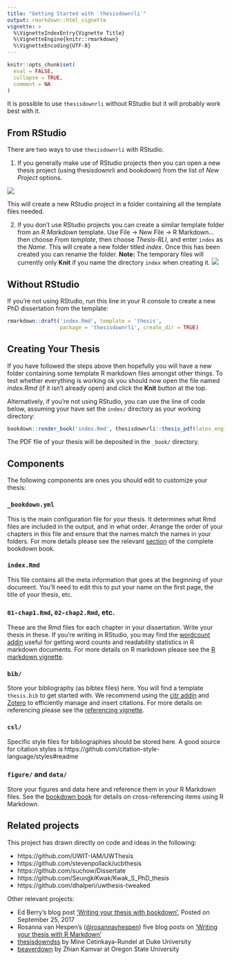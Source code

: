 ```yaml
---
title: "Getting Started with `thesisdownrli`"
output: rmarkdown::html_vignette
vignette: >
  %\VignetteIndexEntry{Vignette Title}
  %\VignetteEngine{knitr::rmarkdown}
  %\VignetteEncoding{UTF-8}
---
```


```r
knitr::opts_chunk$set(
  eval = FALSE,
  collapse = TRUE,
  comment = NA
)
```

It is possible to use `thesisdownrli` without RStudio but it will probably work best with it. 

## From RStudio

There are two ways to use `thesisdownrli` with RStudio. 

1. If you generally make use of RStudio projects then you can open a new thesis project (using thesisdownrli and bookdown) from the list of *New Project* options. 

![](https://www.dropbox.com/s/7uz6hjewx1a19ux/Thesis-Project.png?raw=1)

This will create a new RStudio project in a folder containing all the template files needed. 

2. If you don't use RStudio projects you can create a similar template folder from an *R Markdown* template. Use File -> New File -> R Markdown... then choose *From template*, then choose *Thesis-RLI*, and enter `index` as the *Name*. This will create a new folder titled *index*. Once this has been created you can rename the folder. **Note:** The temporary files will currently only **Knit** if you name the directory `index` when creating it. 
![](https://www.dropbox.com/s/m2nndk8upnb9tqq/Thesis-Template.png?raw=1)

## Without RStudio

If you're not using RStudio, run this line in your R console to create a new PhD dissertation from the template:

```r
rmarkdown::draft('index.Rmd', template = 'thesis', 
                 package = 'thesisdownrli', create_dir = TRUE)
```

## Creating Your Thesis

If you have followed the steps above then hopefully you will have a new folder containing some template R markdown files amongst other things. To test whether everything is working ok you should now open the file named *index.Rmd* (if it isn't already open) and click the **Knit** button at the top. 

Alternatively, if you're not using RStudio, you can use the line of code below, assuming your have set the `index/` directory as your working directory:

```r
bookdown::render_book('index.Rmd', thesisdownrli::thesis_pdf(latex_engine = 'xelatex'))
```

The PDF file of your thesis will be deposited in the `_book/` directory.

## Components

The following components are ones you should edit to customize your thesis:

### `_bookdown.yml`

This is the main configuration file for your thesis. It determines what Rmd files are included in the output, and in what order. Arrange the order of your chapters in this file and ensure that the names match the names in your folders. For more details please see the relevant [section](https://bookdown.org/yihui/bookdown/configuration.html#configuration) of the complete bookdown book.

### `index.Rmd`

This file contains all the meta information that goes at the beginning of your
document. You'll need to edit this to put your name on the first page, the title of your thesis, etc.

### `01-chap1.Rmd`, `02-chap2.Rmd`, etc.

These are the Rmd files for each chapter in your dissertation. Write your thesis in these. If you're writing in RStudio, you may find the [wordcount addin](https://github.com/benmarwick/wordcountaddin) useful for getting word counts and readability statistics in R markdown documents. For more details on R markdown please see the [R markdown vignette](RMarkdown_Basics.html).

### `bib/`

Store your bibliography (as bibtex files) here. You will find a template `thesis.bib` to get started with. We recommend using the [citr addin](https://github.com/crsh/citr) and [Zotero](https://www.zotero.org/) to efficiently manage and insert citations. For more details on referencing please see the [referencing vignette](References.html).

### `csl/`

Specific style files for bibliographies should be stored here. A good source for
citation styles is https://github.com/citation-style-language/styles#readme

### `figure/` and `data/`

Store your figures and data here and reference them in your R Markdown files. See the [bookdown book](https://bookdown.org/yihui/bookdown/) for details on cross-referencing items using R Markdown.

## Related projects

This project has drawn directly on code and ideas in the following:

- https://github.com/UWIT-IAM/UWThesis
- https://github.com/stevenpollack/ucbthesis
- https://github.com/suchow/Dissertate
- https://github.com/SeungkiKwak/Kwak_S_PhD_thesis
- https://github.com/dhalperi/uwthesis-tweaked

Other relevant projects:

- Ed Berry's blog post ['Writing your thesis with bookdown'](https://eddjberry.netlify.com/post/writing-your-thesis-with-bookdown/), Posted on September 25, 2017
- Rosanna van Hespen's ([@rosannavhespen](https://twitter.com/rosannavhespen?lang=en)) five blog posts on ['Writing your thesis with R Markdown'](https://rosannavanhespenresearch.wordpress.com/2016/02/03/writing-your-thesis-with-r-markdown-1-getting-started/)
- [thesisdowndss](https://github.com/mine-cetinkaya-rundel/thesisdowndss) by Mine Cetinkaya-Rundel at Duke University
- [beaverdown](https://github.com/zkamvar/beaverdown) by Zhian Kamvar at Oregon State University
